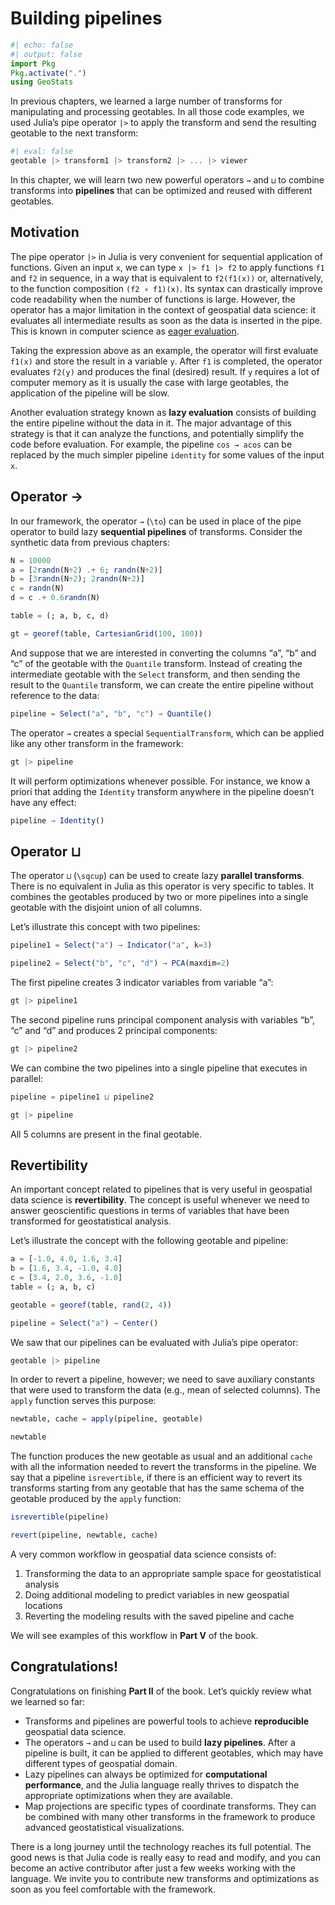 # Building pipelines

```julia
#| echo: false
#| output: false
import Pkg
Pkg.activate(".")
using GeoStats
```

In previous chapters, we learned a large number of transforms for
manipulating and processing geotables. In all those code examples,
we used Julia's pipe operator `|>` to apply the transform and send
the resulting geotable to the next transform:

```julia
#| eval: false
geotable |> transform1 |> transform2 |> ... |> viewer
```

In this chapter, we will learn two new powerful operators `→` and `⊔` to
combine transforms into **pipelines** that can be optimized and reused with
different geotables.

## Motivation

The pipe operator `|>` in Julia is very convenient for sequential application of functions.
Given an input `x`, we can type `x |> f1 |> f2` to apply functions `f1` and `f2` in sequence,
in a way that is equivalent to `f2(f1(x))` or, alternatively, to the function composition
`(f2 ∘ f1)(x)`.
Its syntax can drastically improve code readability when the number of functions is large.
However, the operator has a major limitation in the context of geospatial data science:
it evaluates all intermediate results as soon as the data is inserted in the pipe.
This is known in computer science as [eager evaluation](https://en.wikipedia.org/wiki/Evaluation_strategy).

Taking the expression above as an example, the operator will first evaluate `f1(x)` and store
the result in a variable `y`. After `f1` is completed, the operator evaluates `f2(y)` and
produces the final (desired) result. If `y` requires a lot of computer memory as it is usually
the case with large geotables, the application of the pipeline will be slow.

Another evaluation strategy known as **lazy evaluation** consists of building the entire
pipeline without the data in it. The major advantage of this strategy is that it can analyze
the functions, and potentially simplify the code before evaluation. For example, the pipeline
`cos → acos` can be replaced by the much simpler pipeline `identity` for some values of the
input `x`.

## Operator → 

In our framework, the operator `→` (`\to`) can be used in place of the pipe operator to build
lazy **sequential pipelines** of transforms. Consider the synthetic data from previous chapters:

```julia
N = 10000
a = [2randn(N÷2) .+ 6; randn(N÷2)]
b = [3randn(N÷2); 2randn(N÷2)]
c = randn(N)
d = c .+ 0.6randn(N)

table = (; a, b, c, d)

gt = georef(table, CartesianGrid(100, 100))
```

And suppose that we are interested in converting the columns "a", "b" and "c" of the geotable with
the `Quantile` transform. Instead of creating the intermediate geotable with the `Select` transform,
and then sending the result to the `Quantile` transform, we can create the entire pipeline without
reference to the data:

```julia
pipeline = Select("a", "b", "c") → Quantile()
```

The operator `→` creates a special `SequentialTransform`, which can be applied like any other
transform in the framework:

```julia
gt |> pipeline
```

It will perform optimizations whenever possible. For instance, we know a priori that adding the
`Identity` transform anywhere in the pipeline doesn't have any effect:

```julia
pipeline → Identity()
```

## Operator ⊔

The operator `⊔` (`\sqcup`) can be used to create lazy **parallel transforms**. There is no
equivalent in Julia as this operator is very specific to tables. It combines the geotables
produced by two or more pipelines into a single geotable with the disjoint union of all
columns.

Let's illustrate this concept with two pipelines:

```julia
pipeline1 = Select("a") → Indicator("a", k=3)
```

```julia
pipeline2 = Select("b", "c", "d") → PCA(maxdim=2)
```

The first pipeline creates 3 indicator variables from variable "a":

```julia
gt |> pipeline1
```

The second pipeline runs principal component analysis with variables "b", "c" and "d"
and produces 2 principal components:

```julia
gt |> pipeline2
```

We can combine the two pipelines into a single pipeline that executes in parallel:

```julia
pipeline = pipeline1 ⊔ pipeline2
```

```julia
gt |> pipeline
```

All 5 columns are present in the final geotable.

## Revertibility

An important concept related to pipelines that is very useful in
geospatial data science is **revertibility**. The concept is useful
whenever we need to answer geoscientific questions in terms of
variables that have been transformed for geostatistical analysis.

Let's illustrate the concept with the following geotable and pipeline:

```julia
a = [-1.0, 4.0, 1.6, 3.4]
b = [1.6, 3.4, -1.0, 4.0]
c = [3.4, 2.0, 3.6, -1.0]
table = (; a, b, c) 

geotable = georef(table, rand(2, 4))
```

```julia
pipeline = Select("a") → Center()
``` 

We saw that our pipelines can be evaluated with Julia's pipe operator:

```julia
geotable |> pipeline
```

In order to revert a pipeline, however; we need to save auxiliary constants that
were used to transform the data (e.g., mean of selected columns). The `apply` function
serves this purpose:

```julia
newtable, cache = apply(pipeline, geotable)

newtable
```

The function produces the new geotable as usual and an additional `cache`
with all the information needed to revert the transforms in the pipeline.
We say that a pipeline `isrevertible`, if there is an efficient way to
revert its transforms starting from any geotable that has the same schema
of the geotable produced by the `apply` function:

```julia
isrevertible(pipeline)
```

```julia
revert(pipeline, newtable, cache)
```

A very common workflow in geospatial data science consists of:

1. Transforming the data to an appropriate sample space for geostatistical analysis
2. Doing additional modeling to predict variables in new geospatial locations
3. Reverting the modeling results with the saved pipeline and cache

We will see examples of this workflow in **Part V** of the book.

## Congratulations!

Congratulations on finishing **Part II** of the book. Let’s quickly review what
we learned so far:

- Transforms and pipelines are powerful tools to achieve **reproducible**
  geospatial data science.
- The operators `→` and `⊔` can be used to build **lazy pipelines**. After
  a pipeline is built, it can be applied to different geotables, which may
  have different types of geospatial domain.
- Lazy pipelines can always be optimized for **computational performance**,
  and the Julia language really thrives to dispatch the appropriate
  optimizations when they are available.
- Map projections are specific types of coordinate transforms. They can be
  combined with many other transforms in the framework to produce advanced
  geostatistical visualizations.

There is a long journey until the technology reaches its full potential.
The good news is that Julia code is really easy to read and modify, and
you can become an active contributor after just a few weeks working with
the language. We invite you to contribute new transforms and optimizations
as soon as you feel comfortable with the framework.